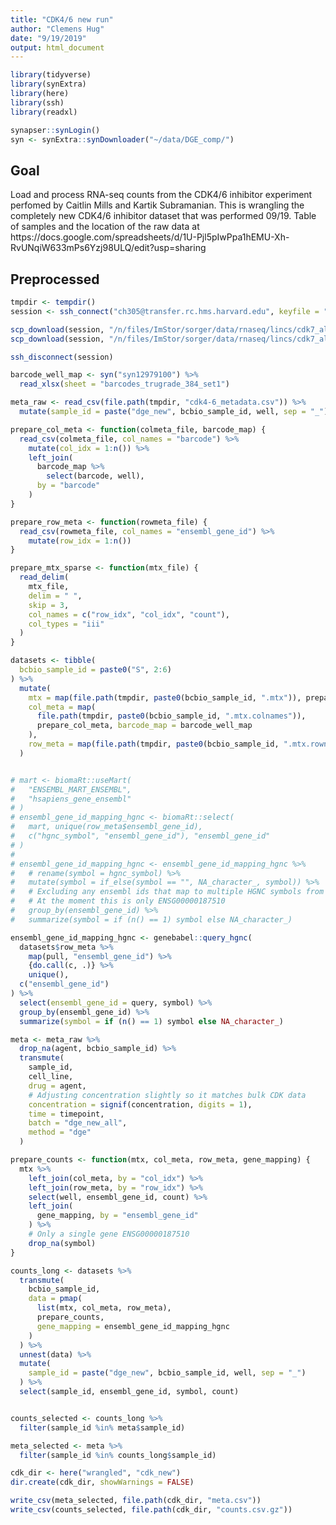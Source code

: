 ```yaml
---
title: "CDK4/6 new run"
author: "Clemens Hug"
date: "9/19/2019"
output: html_document
---
```


```r
library(tidyverse)
library(synExtra)
library(here)
library(ssh)
library(readxl)

synapser::synLogin()
syn <- synExtra::synDownloader("~/data/DGE_comp/")
```

## Goal

Load and process RNA-seq counts from the CDK4/6 inhibitor experiment perfomed
by Caitlin Mills and Kartik Subramanian. This is wrangling the completely new
CDK4/6 inhibitor dataset that was performed 09/19.
Table of samples and the location of the raw data at
https://docs.google.com/spreadsheets/d/1U-Pjl5pIwPpa1hEMU-Xh-RvUNqiW633mPs6Yzj98ULQ/edit?usp=sharing


## Preprocessed


```r
tmpdir <- tempdir()
session <- ssh_connect("ch305@transfer.rc.hms.harvard.edu", keyfile = "~/.ssh/id_ecdsa")

scp_download(session, "/n/files/ImStor/sorger/data/rnaseq/lincs/cdk7_all_combined/s*/final/S*/*.mtx*", to = tmpdir)
scp_download(session, "/n/files/ImStor/sorger/data/rnaseq/lincs/cdk7_all_combined/cdk4-6_metadata.csv", to = tmpdir)

ssh_disconnect(session)

barcode_well_map <- syn("syn12979100") %>%
  read_xlsx(sheet = "barcodes_trugrade_384_set1")

meta_raw <- read_csv(file.path(tmpdir, "cdk4-6_metadata.csv")) %>%
  mutate(sample_id = paste("dge_new", bcbio_sample_id, well, sep = "_"))

prepare_col_meta <- function(colmeta_file, barcode_map) {
  read_csv(colmeta_file, col_names = "barcode") %>%
    mutate(col_idx = 1:n()) %>%
    left_join(
      barcode_map %>%
        select(barcode, well),
      by = "barcode"
    )
}

prepare_row_meta <- function(rowmeta_file) {
  read_csv(rowmeta_file, col_names = "ensembl_gene_id") %>%
    mutate(row_idx = 1:n())
}

prepare_mtx_sparse <- function(mtx_file) {
  read_delim(
    mtx_file,
    delim = " ",
    skip = 3,
    col_names = c("row_idx", "col_idx", "count"),
    col_types = "iii"
  )
}

datasets <- tibble(
  bcbio_sample_id = paste0("S", 2:6)
) %>%
  mutate(
    mtx = map(file.path(tmpdir, paste0(bcbio_sample_id, ".mtx")), prepare_mtx_sparse),
    col_meta = map(
      file.path(tmpdir, paste0(bcbio_sample_id, ".mtx.colnames")),
      prepare_col_meta, barcode_map = barcode_well_map
    ),
    row_meta = map(file.path(tmpdir, paste0(bcbio_sample_id, ".mtx.rownames")), prepare_row_meta)
  )



```

```r
# mart <- biomaRt::useMart(
#   "ENSEMBL_MART_ENSEMBL",
#   "hsapiens_gene_ensembl"
# )
# ensembl_gene_id_mapping_hgnc <- biomaRt::select(
#   mart, unique(row_meta$ensembl_gene_id),
#   c("hgnc_symbol", "ensembl_gene_id"), "ensembl_gene_id"
# )
# 
# ensembl_gene_id_mapping_hgnc <- ensembl_gene_id_mapping_hgnc %>%
#   # rename(symbol = hgnc_symbol) %>%
#   mutate(symbol = if_else(symbol == "", NA_character_, symbol)) %>%
#   # Excluding any ensembl ids that map to multiple HGNC symbols from analysis
#   # At the moment this is only ENSG00000187510
#   group_by(ensembl_gene_id) %>%
#   summarize(symbol = if (n() == 1) symbol else NA_character_)

ensembl_gene_id_mapping_hgnc <- genebabel::query_hgnc(
  datasets$row_meta %>%
    map(pull, "ensembl_gene_id") %>%
    {do.call(c, .)} %>%
    unique(),
  c("ensembl_gene_id")
) %>%
  select(ensembl_gene_id = query, symbol) %>%
  group_by(ensembl_gene_id) %>%
  summarize(symbol = if (n() == 1) symbol else NA_character_)
```


```r
meta <- meta_raw %>%
  drop_na(agent, bcbio_sample_id) %>%
  transmute(
    sample_id,
    cell_line,
    drug = agent,
    # Adjusting concentration slightly so it matches bulk CDK data
    concentration = signif(concentration, digits = 1),
    time = timepoint,
    batch = "dge_new_all",
    method = "dge"
  )

prepare_counts <- function(mtx, col_meta, row_meta, gene_mapping) {
  mtx %>%
    left_join(col_meta, by = "col_idx") %>%
    left_join(row_meta, by = "row_idx") %>%
    select(well, ensembl_gene_id, count) %>%
    left_join(
      gene_mapping, by = "ensembl_gene_id"
    ) %>%
    # Only a single gene ENSG00000187510
    drop_na(symbol)
}

counts_long <- datasets %>%
  transmute(
    bcbio_sample_id,
    data = pmap(
      list(mtx, col_meta, row_meta),
      prepare_counts,
      gene_mapping = ensembl_gene_id_mapping_hgnc
    )
  ) %>%
  unnest(data) %>%
  mutate(
    sample_id = paste("dge_new", bcbio_sample_id, well, sep = "_")
  ) %>%
  select(sample_id, ensembl_gene_id, symbol, count)


counts_selected <- counts_long %>%
  filter(sample_id %in% meta$sample_id)

meta_selected <- meta %>%
  filter(sample_id %in% counts_long$sample_id)
```


```r
cdk_dir <- here("wrangled", "cdk_new")
dir.create(cdk_dir, showWarnings = FALSE)

write_csv(meta_selected, file.path(cdk_dir, "meta.csv"))
write_csv(counts_selected, file.path(cdk_dir, "counts.csv.gz"))
```
